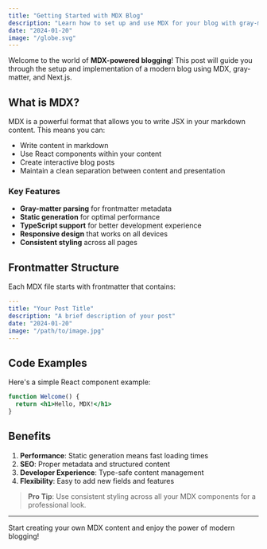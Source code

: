 ```yaml
---
title: "Getting Started with MDX Blog"
description: "Learn how to set up and use MDX for your blog with gray-matter parsing and Next.js integration."
date: "2024-01-20"
image: "/globe.svg"
---
```


Welcome to the world of **MDX-powered blogging**! This post will guide you through the setup and implementation of a modern blog using MDX, gray-matter, and Next.js.

## What is MDX?

MDX is a powerful format that allows you to write JSX in your markdown content. This means you can:

- Write content in markdown
- Use React components within your content
- Create interactive blog posts
- Maintain a clean separation between content and presentation

### Key Features

- **Gray-matter parsing** for frontmatter metadata
- **Static generation** for optimal performance
- **TypeScript support** for better development experience
- **Responsive design** that works on all devices
- **Consistent styling** across all pages

## Frontmatter Structure

Each MDX file starts with frontmatter that contains:

```yaml
---
title: "Your Post Title"
description: "A brief description of your post"
date: "2024-01-20"
image: "/path/to/image.jpg"
---
```

## Code Examples

Here's a simple React component example:

```jsx
function Welcome() {
  return <h1>Hello, MDX!</h1>
}
```

## Benefits

1. **Performance**: Static generation means fast loading times
2. **SEO**: Proper metadata and structured content
3. **Developer Experience**: Type-safe content management
4. **Flexibility**: Easy to add new fields and features

> **Pro Tip**: Use consistent styling across all your MDX components for a professional look.

---

Start creating your own MDX content and enjoy the power of modern blogging!
